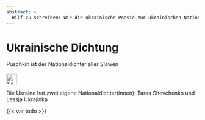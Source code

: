 ```yaml
---
abstract: > 
  Hilf zu schreiben: Wie die ukrainische Poesie zur ukrainischen Nation gehört. 
---
```


# Ukrainische Dichtung {#sec-culture-poetry}

::: {.callout-caution title="Mythos"}
Puschkin ist der Nationaldichter aller Slawen
[<br></br>![Search for topic in EUvsDisinfo](../all_common_img/EUvsDisinfo_400x240.jpg){height=2em}](https://euvsdisinfo.eu/disinformation-cases/?text=Shevchenko&sort=relevance)
:::

::: {.callout-tip title="Wahrheit"}
Die Ukraine hat zwei eigene Nationaldichter(innen): Taras Shevchenko und Lessja Ukrajinka
:::

{{< var todo >}}
